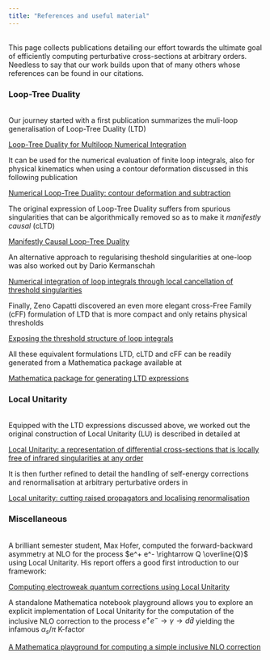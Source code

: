 ```yaml
---
title: "References and useful material"
---
```

\
This page collects publications detailing our effort towards the ultimate goal of efficiently computing perturbative cross-sections at arbitrary orders. Needless to say that our work builds upon that of many others whose references can be found in our citations.  

### Loop-Tree Duality
\
Our journey started with a first publication summarizes the muli-loop generalisation of Loop-Tree Duality (LTD)

[Loop-Tree Duality for Multiloop Numerical Integration](https://arxiv.org/pdf/1906.06138.pdf)

It can be used for the numerical evaluation of finite loop integrals, also for physical kinematics when using a contour deformation discussed in this following publication

[Numerical Loop-Tree Duality: contour deformation and subtraction](https://arxiv.org/pdf/1912.09291.pdf)

The original expression of Loop-Tree Duality suffers from spurious singularities that can be algorithmically removed so as to make it *manifestly causal* (cLTD)

[Manifestly Causal Loop-Tree Duality](https://arxiv.org/pdf/2009.05509.pdf)

An alternative approach to regularising theshold singularities at one-loop was also worked out by Dario Kermanschah 

[Numerical integration of loop integrals through local cancellation of threshold singularities](https://arxiv.org/pdf/2110.06869.pdf)

Finally, Zeno Capatti discovered an even more elegant cross-Free Family (cFF) formulation of LTD that is more compact and only retains physical thresholds

[Exposing the threshold structure of loop integrals](https://arxiv.org/pdf/2211.09653.pdf)

All these equivalent formulations LTD, cLTD and cFF can be readily generated from a Mathematica package available at

[Mathematica package for generating LTD expressions](https://github.com/apelloni/cLTD)

### Local Unitarity
\
Equipped with the LTD expressions discussed above, we worked out the original construction of Local Unitarity (LU) is described in detailed at

[Local Unitarity: a representation of differential cross-sections that is locally free of infrared singularities at any order](https://arxiv.org/pdf/2010.01068.pdf)

It is then further refined to detail the handling of self-energy corrections and renormalisation at arbitrary perturbative orders in

[Local unitarity: cutting raised propagators and localising renormalisation](https://arxiv.org/pdf/2203.11038.pdf)

### Miscellaneous
\
A brilliant semester student, Max Hofer, computed the forward-backward asymmetry at NLO for the process $e^+ e^- \rightarrow Q \overline{Q}$ using Local Unitarity.
His report offers a good first introduction to our framework:

[Computing electroweak quantum corrections using Local Unitarity](./resources/MaxHofer_AFB.pdf)

A standalone Mathematica notebook playground allows you to explore an explicit implementation of Local Unitarity for the computation of the inclusive NLO correction to the process $e^+ e^- \rightarrow \gamma \rightarrow d\bar{d}$ yielding the infamous $\alpha_s / \pi$ K-factor

[A Mathematica playground for computing a simple inclusive NLO correction](./resources/LU_epem_a_ddx_inclusive.nb)